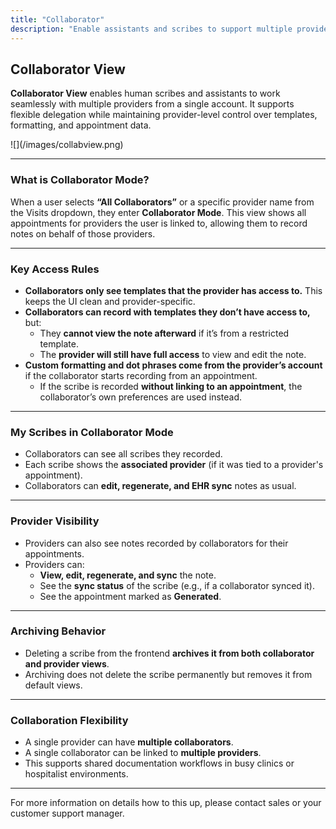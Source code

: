 ```yaml
---
title: "Collaborator"
description: "Enable assistants and scribes to support multiple providers from a shared workspace."
---
```


## Collaborator View

**Collaborator View** enables human scribes and assistants to work seamlessly with multiple providers from a single account. It supports flexible delegation while maintaining provider-level control over templates, formatting, and appointment data.

<Frame>
  ![](/images/collabview.png)
</Frame>

---

### What is Collaborator Mode?

When a user selects **“All Collaborators”** or a specific provider name from the Visits dropdown, they enter **Collaborator Mode**. This view shows all appointments for providers the user is linked to, allowing them to record notes on behalf of those providers.

---

### Key Access Rules

- **Collaborators only see templates that the provider has access to.** This keeps the UI clean and provider-specific.
- **Collaborators can record with templates they don’t have access to,** but:
  - They **cannot view the note afterward** if it’s from a restricted template.
  - The **provider will still have full access** to view and edit the note.
- **Custom formatting and dot phrases come from the provider’s account** if the collaborator starts recording from an appointment.
  - If the scribe is recorded **without linking to an appointment**, the collaborator’s own preferences are used instead.

---

### My Scribes in Collaborator Mode

- Collaborators can see all scribes they recorded.
- Each scribe shows the **associated provider** (if it was tied to a provider's appointment).
- Collaborators can **edit, regenerate, and EHR sync** notes as usual.

---

### Provider Visibility

- Providers can also see notes recorded by collaborators for their appointments.
- Providers can:
  - **View, edit, regenerate, and sync** the note.
  - See the **sync status** of the scribe (e.g., if a collaborator synced it).
  - See the appointment marked as **Generated**.

---

### Archiving Behavior

- Deleting a scribe from the frontend **archives it from both collaborator and provider views**.
- Archiving does not delete the scribe permanently but removes it from default views.

---

### Collaboration Flexibility

- A single provider can have **multiple collaborators**.
- A single collaborator can be linked to **multiple providers**.
- This supports shared documentation workflows in busy clinics or hospitalist environments.

---

<Info>
  For more information on details how to this up, please contact sales or your customer support manager.
</Info>